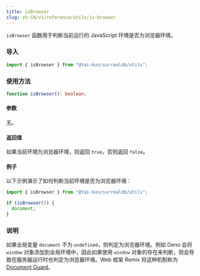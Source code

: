 ```yaml
---
title: isBrowser
slug: zh-CN/v1/reference/utils/is-browser
---
```


`isBrowser` 函数用于判断当前运行的 JavaScript 环境是否为浏览器环境。

### 导入

```ts
import { isBrowser } from "@tai-kun/surrealdb/utils";
```

### 使用方法

```ts
function isBrowser(): boolean;
```

#### 参数

无。

#### 返回值

如果当前环境为浏览器环境，则返回 `true`，否则返回 `false`。

#### 例子

以下示例演示了如何判断当前环境是否为浏览器环境：

```ts
import { isBrowser } from "@tai-kun/surrealdb/utils";

if (isBrowser()) {
  document;
}
```

### 说明

如果全局变量 `document` 不为 `undefined`，则判定为浏览器环境。例如 Deno 会将 `window` 对象添加到全局环境中，因此如果使用 `window` 对象的存在来判断，则会导致在服务器运行时也判定为浏览器环境。Web 框架 Remix 将这种机制称为 [Document Guard](https://remix.run/docs/en/main/guides/constraints#document-guard)。

